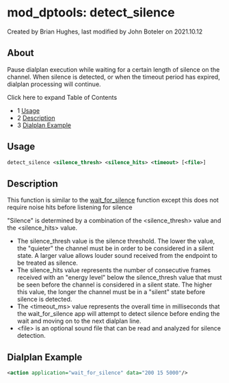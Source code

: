 
# mod_dptools: detect_silence 

 Created by  Brian Hughes, last modified by  John Boteler on 2021.10.12

## About

Pause dialplan execution while waiting for a certain length of silence on the channel. When silence is detected, or when the timeout period has expired, dialplan processing will continue.

Click here to expand Table of Contents

* 1 [Usage](#-freeswitch--mod_dptools-detect_silence-)
* 2 [Description](#description)
* 3 [Dialplan Example](#dialplan-example)

## Usage

```xml
detect_silence <silence_thresh> <silence_hits> <timeout> [<file>]
```

  
## Description

This function is similar to the [wait\_for\_silence](./6586879.mdx#about) function except this does not require noise hits before listening for silence

"Silence" is determined by a combination of the &lt;silence\_thresh> value and the &lt;silence\_hits> value.

* The silence\_thresh value is the silence threshold. The lower the value, the "quieter" the channel must be in order to be considered in a silent state. A larger value allows louder sound received from the endpoint to be treated as silence.
* The silence\_hits value represents the number of consecutive frames received with an "energy level" below the silence\_thresh value that must be seen before the channel is considered in a silent state. The higher this value, the longer the channel must be in a "silent" state before silence is detected.
* The &lt;timeout\_ms> value represents the overall time in milliseconds that the wait\_for\_silence app will attempt to detect silence before ending the wait and moving on to the next dialplan line.
* &lt;file> is an optional sound file that can be read and analyzed for silence detection.

## Dialplan Example

```xml
<action application="wait_for_silence" data="200 15 5000"/>
```
  
  

